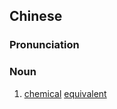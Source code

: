 {{also|化学当量}}
==Chinese==
{{zh-forms|s=化学当量|type=22}}

===Pronunciation===
{{zh-pron
|m=huàxué dāngliàng
|cat=n
}}

===Noun===
{{zh-noun}}

# [[chemical]] [[equivalent]]